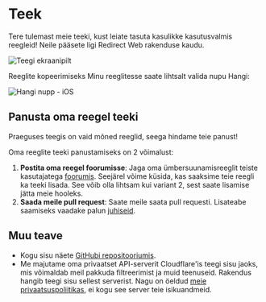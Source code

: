 # Teek

Tere tulemast meie teeki, kust leiate tasuta kasulikke kasutusvalmis reegleid! Neile pääsete ligi Redirect Web rakenduse kaudu.

![Teegi ekraanipilt](/img/library-screenshot.webp)

Reeglite kopeerimiseks Minu reeglitesse saate lihtsalt valida nupu Hangi:

![Hangi nupp - iOS](/img/library-get-button-ios.gif)

## Panusta oma reegel teeki

Praeguses teegis on vaid mõned reeglid, seega hindame teie panust!

Oma reeglite teeki panustamiseks on 2 võimalust:

1. **Postita oma reegel foorumisse**: Jaga oma ümbersuunamisreeglit teiste kasutajatega [foorumis](https://github.com/mshibanami/redirect-web/discussions/categories/redirect-rules). Seejärel võime küsida, kas saaksime teie reegli ka teeki lisada. See võib olla lihtsam kui variant 2, sest saate lisamise jätta meie hooleks.
2. **Saada meile pull request**: Saate meile saata pull requesti. Lisateabe saamiseks vaadake palun [juhiseid](https://github.com/mshibanami/redirect-web/tree/main/library).

## Muu teave

- Kogu sisu näete [GitHubi repositooriumis](https://github.com/mshibanami/redirect-web/tree/main/library).
- Me majutame oma privaatset API-serverit Cloudflare'is teegi sisu jaoks, mis võimaldab meil pakkuda filtreerimist ja muid teenuseid. Rakendus hangib teegi sisu sellest serverist. Nagu on öeldud [meie privaatsuspoliitikas](/privacy-policy.mdx), ei kogu see server teie isikuandmeid.
